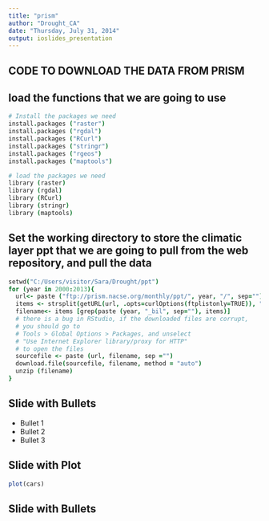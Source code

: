```yaml
---
title: "prism"
author: "Drought_CA"
date: "Thursday, July 31, 2014"
output: ioslides_presentation
---
```


## CODE TO DOWNLOAD THE DATA FROM PRISM 

## load the functions that we are going to use

```coffee
# Install the packages we need
install.packages ("raster")
install.packages ("rgdal")
install.packages ("RCurl")
install.packages ("stringr")
install.packages ("rgeos")
install.packages ("maptools")

# load the packages we need 
library (raster)
library (rgdal)
library (RCurl)
library (stringr)
library (maptools)
```

## Set the working directory to store the climatic layer ppt that we are going to pull from the web repository, and pull the data

```coffee
setwd("C:/Users/visitor/Sara/Drought/ppt")
for (year in 2000:2013){
  url<- paste ("ftp://prism.nacse.org/monthly/ppt/", year, "/", sep="")
  items <- strsplit(getURL(url, .opts=curlOptions(ftplistonly=TRUE)), "\r\n")[[1]] 
  filename<- items [grep(paste (year, "_bil", sep=""), items)]
  # there is a bug in RStudio, if the downloaded files are corrupt, 
  # you should go to 
  # Tools > Global Options > Packages, and unselect 
  # "Use Internet Explorer library/proxy for HTTP"
  # to open the files
  sourcefile <- paste (url, filename, sep ="")
  download.file(sourcefile, filename, method = "auto")
  unzip (filename)  
}
```

## Slide with Bullets

- Bullet 1
- Bullet 2
- Bullet 3


## Slide with Plot

```r
plot(cars)
```

## Slide with Bullets
